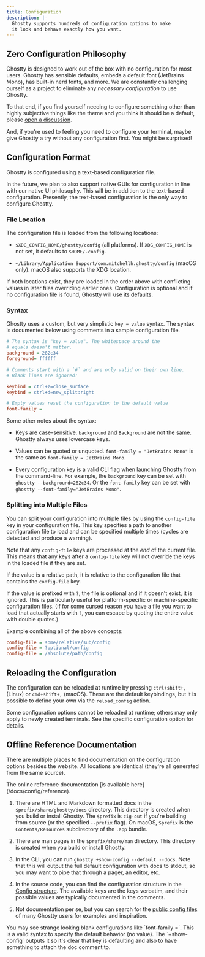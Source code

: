 ```yaml
---
title: Configuration
description: |-
  Ghostty supports hundreds of configuration options to make
  it look and behave exactly how you want.
---
```


## Zero Configuration Philosophy

Ghostty is designed to work out of the box with no configuration
for most users. Ghostty has sensible defaults, embeds a default
font (JetBrains Mono), has built-in nerd fonts, and more. We are
constantly challenging ourself as a project to eliminate any
_necessary configuration_ to use Ghostty.

To that end, if you find yourself needing to configure something
other than highly subjective things like the theme and you think
it should be a default, please
[open a discussion](https://github.com/ghostty-org/ghostty/discussions).

And, if you're used to feeling you need to configure your terminal,
maybe give Ghostty a try without any configuration first. You might
be surprised!

## Configuration Format

Ghostty is configured using a text-based configuration file.

<Note>
  In the future, we plan to also support native GUIs for
  configuration in line with our native UI philosophy. This will
  be in addition to the text-based configuration. Presently, the
  text-based configuration is the only way to configure Ghostty.
</Note>

### File Location

The configuration file is loaded from the following locations:

- `$XDG_CONFIG_HOME/ghostty/config` (all platforms). If `XDG_CONFIG_HOME`
  is not set, it defaults to `$HOME/.config`.

- `~/Library/Application Support/com.mitchellh.ghostty/config` (macOS only).
  macOS also supports the XDG location.

If both locations exist, they are loaded in the order above
with conflicting values in later files overriding earlier ones.
Configuration is optional and if no configuration file is found,
Ghostty will use its defaults.

### Syntax

Ghostty uses a custom, but very simplistic `key = value` syntax.
The syntax is documented below using comments in a sample configuration
file.

```ini
# The syntax is "key = value". The whitespace around the
# equals doesn't matter.
background = 282c34
foreground= ffffff

# Comments start with a `#` and are only valid on their own line.
# Blank lines are ignored!

keybind = ctrl+z=close_surface
keybind = ctrl+d=new_split:right

# Empty values reset the configuration to the default value
font-family =
```

Some other notes about the syntax:

- Keys are case-sensitive. `background` and `Background` are not
  the same. Ghostty always uses lowercase keys.

- Values can be quoted or unquoted. `font-family = "JetBrains Mono"`
  is the same as `font-family = JetBrains Mono`.

- Every configuration key is a valid CLI flag when launching
  Ghostty from the command-line. For example, the `background`
  key can be set with `ghostty --background=282c34`. Or the
  `font-family` key can be set with `ghostty --font-family="JetBrains Mono"`.

### Splitting into Multiple Files

You can split your configuration into multiple files by using
the `config-file` key in your configuration file. This key specifies
a path to another configuration file to load and can be specified
multiple times (cycles are detected and produce a warning).

Note that any `config-file` keys are processed at the _end_ of the
current file. This means that any keys after a `config-file` key
will not override the keys in the loaded file if they are set.

If the value is a relative path, it is relative to the configuration
file that contains the `config-file` key.

If the value is prefixed with `?`, the file is optional and if it
doesn't exist, it is ignored. This is particularly useful for
platform-specific or machine-specific configuration files.
(If for some cursed reason you have a file you want to load
that actually starts with `?`, you can escape by quoting
the entire value with double quotes.)

Example combining all of the above concepts:

```ini
config-file = some/relative/sub/config
config-file = ?optional/config
config-file = /absolute/path/config
```

## Reloading the Configuration

The configuration can be reloaded at runtime by pressing
`ctrl+shift+,` (Linux) or `cmd+shift+,` (macOS). These are
the default keybindings, but it is possible to define your
own via the `reload_config` action.

<Note>
Some configuration options cannot be reloaded at runtime;
others may only apply to newly created terminals. See the
specific configuration option for details.
</Note>

## Offline Reference Documentation

There are multiple places to find documentation on the configuration
options besides the website. All locations are identical (they're all
generated from the same source).

<Tip>
The online reference documentation
[is available here](/docs/config/reference).
</Tip>

1. There are HTML and Markdown formatted docs in the
   `$prefix/share/ghostty/docs` directory. This directory is created
   when you build or install Ghostty. The `$prefix` is `zig-out` if you're
   building from source (or the specified `--prefix` flag). On macOS,
   `$prefix` is the `Contents/Resources` subdirectory of the `.app` bundle.

2. There are man pages in the `$prefix/share/man` directory. This directory
   is created when you build or install Ghostty.

3. In the CLI, you can run `ghostty +show-config --default --docs`.
   Note that this will output the full default configuration with docs to
   stdout, so you may want to pipe that through a pager, an editor, etc.

4. In the source code, you can find the configuration structure in the
   [Config structure](https://github.com/ghostty-org/ghostty/blob/main/src/config/Config.zig).
   The available keys are the keys verbatim, and their possible values are typically
   documented in the comments.

5. Not documentation per se, but you can search for the
   [public config files](https://github.com/search?q=path%3Aghostty%2Fconfig&type=code)
   of many Ghostty users for examples and inspiration.

<Note>
You may see strange looking blank configurations like `font-family =`. This
is a valid syntax to specify the default behavior (no value). The
`+show-config` outputs it so it's clear that key is defaulting and also
to have something to attach the doc comment to.
</Note>
